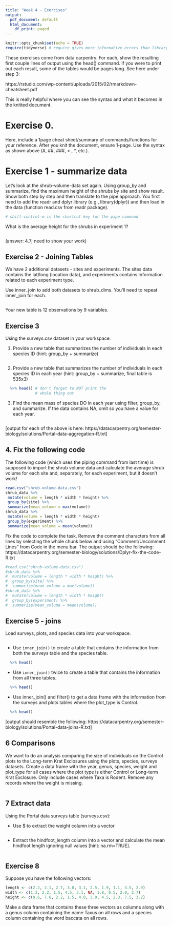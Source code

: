 ```yaml
---
title: "Week 4 - Exercises"
output:
  pdf_document: default
  html_document:
    df_print: paged
---
```


```r
knitr::opts_chunk$set(echo = TRUE)
require(tidyverse) # require gives more informative errors than library
```


These exercises come from data carpentry. For each, show the resulting first couple lines of output using the head() command. If you were to print out each result, some of the tables would be pages long. See here under step 3:

https://rstudio.com/wp-content/uploads/2015/02/rmarkdown-cheatsheet.pdf

This is really helpful where you can see the syntax and what it becomes in the knitted document.


# Exercise 0.

Here, include a 1page cheat sheet/summary of commands/functions for your reference. After you knit the document, ensure 1-page. Use the syntax as shown above (#, ##, ###, > , *, etc.). 


# Exercise 1 - summarize data

Let's look at the shrub-volume-data set again. Using group_by and summarize, find the maximum height of the shrubs by site and show result. Show both step by step and then translate to the pipe approach. You first need to add the readr and dplyr library (e.g., library(dplyr)) and then load in the data (function read.csv from readr package).

```r

# shift-control-m is the shortcut key for the pipe command
```

What is the average height for the shrubs in experiment 1?

```r

```

(answer: 4.7; need to show your work)

## Exercise 2 - Joining Tables

We have 2 additional datasets - sites and experiments. The sites data contains the lat/long (location data), and experiments contains information related to each experiment type.

Use inner_join to add both datasets to shrub_dims. You'll need to repeat inner_join for each.

```r



```

Your new table is 12 observations by 9 variables.


## Exercise 3

Using the surveys.csv dataset in your workspace:

1. Provide a new table that summarizes the number of individuals in each species ID (hint: group_by + summarize)

```r


```


2.  Provide a new table that summarizes the number of individuals in each species ID in each year (hint: group_by + summarize, final table is 535x3)

```r



  %>% head() # don't forget to NOT print the
             # whole thing out 
```

3. Find the mean mass of species DO in each year using filter, group_by, and summarize. If the data contains NA, omit so you have a value for each year.
 
```r


``` 

 [output for each of the above is here: https://datacarpentry.org/semester-biology/solutions/Portal-data-aggregation-R.txt]
 
 
## 4. Fix the following code 
 
The following code (which uses the piping command from last time) is supposed to import the shrub volume data and calculate the average shrub volume for each site and, separately, for each experiment, but it doesn't work!  

```r
read.csv("shrub-volume-data.csv")
shrub_data %>%
 mutate(volume = length * width * height) %>%
 group_by(site) %>%
 summarize(mean_volume = max(volume))
shrub_data %>%
 mutate(volume = length * width * height)
 group_by(experiment) %>%
 summarize(mean_volume = mean(volume))
```

Fix the code to complete the task. Remove the comment characters from all lines by selecting the whole chunk below and using "Comment/Uncomment Lines" from Code in the menu bar. The output should be the following: https://datacarpentry.org/semester-biology/solutions/Dplyr-fix-the-code-R.txt

```r
#read.csv("shrub-volume-data.csv")
#shrub_data %>%
#  mutate(volume = length * width * height) %>%
#  group_by(site) %>%
#  summarize(mean_volume = max(volume))
#shrub_data %>%
#  mutate(volume = length * width * height)
#  group_by(experiment) %>%
#  summarize(mean_volume = mean(volume))

```

## Exercise 5 - joins

Load surveys, plots, and species data into your workspace.

```r

```


* Use `inner_join()` to create a table that contains the information from both the surveys table and the species table.

```r



  %>% head()
```

* Use `inner_join()` twice to create a table that contains the information from all three tables.

```r



  %>% head()
```

* Use inner_join() and filter() to get a data frame with the information from the surveys and plots tables where the plot_type is Control.

```r



  %>% head()
```

[output should resemble the following: https://datacarpentry.org/semester-biology/solutions/Portal-data-joins-R.txt]

## 6 Comparisons

We want to do an analysis comparing the size of individuals on the Control plots to the Long-term Krat Exclosures using the plots, species, surveys datasets. Create a data frame with the year, genus, species, weight and plot_type for all cases where the plot type is either Control or Long-term Krat Exclosure. Only include cases where Taxa is Rodent. Remove any records where the weight is missing.

```r




```

## 7 Extract data

Using the Portal data surveys table (surveys.csv):

* Use $ to extract the weight column into a vector

```r




```

* Extract the hindfoot_length column into a vector and calculate the mean hindfoot length ignoring null values [hint: na.rm=TRUE].

```r





```

## Exercise 8

Suppose you have the following vectors:

```r
length <- c(2.2, 2.1, 2.7, 3.0, 3.1, 2.5, 1.9, 1.1, 3.5, 2.9)
width <- c(1.3, 2.2, 1.5, 4.5, 3.1, NA, 1.8, 0.5, 2.0, 2.7)
height <- c(9.6, 7.6, 2.2, 1.5, 4.0, 3.0, 4.5, 2.3, 7.5, 3.2)

```

Make a data frame that contains these three vectors as columns along with a genus column containing the name Taxus on all rows and a species column containing the word baccata on all rows.

```r



```